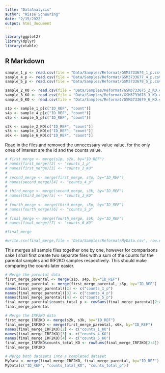 ```yaml
---
title: "DataAnalysis"
author: "Wisse Schuuring"
date: "2/15/2022"
output: html_document
---
```


```r

library(ggplot2)
library(dplyr)
library(xtable)


```

## R Markdown




```r

sample_1_p <- read.csv(file = "Data/Samples/Reformat/GSM3733674_1_p.csv", header=T)
sample_4_p <- read.csv(file = "Data/Samples/Reformat/GSM3733677_4_p.csv", header=T)
sample_5_p <- read.csv(file = "Data/Samples/Reformat/GSM3733678_5_p.csv", header=T)

sample_2_KO <- read.csv(file = "Data/Samples/Reformat/GSM3733675_2_KO.csv", header=T)
sample_3_KO <- read.csv(file = "Data/Samples/Reformat/GSM3733676_3_KO.csv", header=T)
sample_6_KO <- read.csv(file = "Data/Samples/Reformat/GSM3733679_6_KO.csv", header=T)

s1p <- sample_1_p[c("ID_REF", "count")]
s4p <- sample_4_p[c("ID_REF", "count")]
s5p <- sample_5_p[c("ID_REF", "count")]

s2k <- sample_2_KO[c("ID_REF", "count")]
s3k <- sample_3_KO[c("ID_REF", "count")]
s6k <- sample_6_KO[c("ID_REF", "count")]
```

Read in the files and removed the unnecessary value value, for the only ones of interest are the id and the counts value.

```r

# first_merge <- merge(s1p, s2k, by="ID_REF")
# names(first_merge)[2] <- "counts_1_p"
# names(first_merge)[3] <- "counts_2_KO"
# 
# second_merge <- merge(first_merge, s4p, by="ID_REF")
# names(second_merge)[4] <- "counts_4_p"
# 
# third_merge <- merge(second_merge, s3k, by="ID_REF")
# names(third_merge)[5] <- "counts_3_KO"
# 
# fourth_merge <- merge(third_merge, s5p, by="ID_REF")
# names(fourth_merge)[6] <- "counts_5_p"
# 
# final_merge <- merge(fourth_merge, s6k, by="ID_REF")
# names(final_merge)[7] <- "counts_6_KO"

#final_merge

#write.csv(final_merge,file = 'Data/Samples/Reformat/MyData.csv', row.names=F)

```

This merges all sample files together one by one, however for comparisons sake I shall first create two separate files with a sum of the counts for the parental samples and IRF2KO samples respectively. This should make comparing the counts later easier. 

```r
# Merge the parental data
first_merge_parental <- merge(s1p, s4p, by="ID_REF")
final_merge_parental <- merge(first_merge_parental, s5p, by="ID_REF")
names(final_merge_parental)[2] <- c("counts_1_p")
names(final_merge_parental)[3] <- c("counts_4_p")
names(final_merge_parental)[4] <- c("counts_5_p")
final_merge_parental$counts_total_p <- rowSums(final_merge_parental[2:4])
final_merge_parental

# Merge the IRF2KO data
first_merge_IRF2KO <- merge(s2k, s3k, by="ID_REF")
final_merge_IRF2KO <- merge(first_merge_parental, s6k, by="ID_REF")
names(final_merge_IRF2KO)[2] <- c("counts_1_KO")
names(final_merge_IRF2KO)[3] <- c("counts_4_KO")
names(final_merge_IRF2KO)[4] <- c("counts_5_KO")
final_merge_IRF2KO$counts_total_KO <- rowSums(final_merge_IRF2KO[2:4])
final_merge_IRF2KO

# Merge both datasets into a completed dataset
MyData <- merge(final_merge_IRF2KO, final_merge_parental, by="ID_REF")
MyData[c("ID_REF", "counts_total_KO", "counts_total_p")]
```